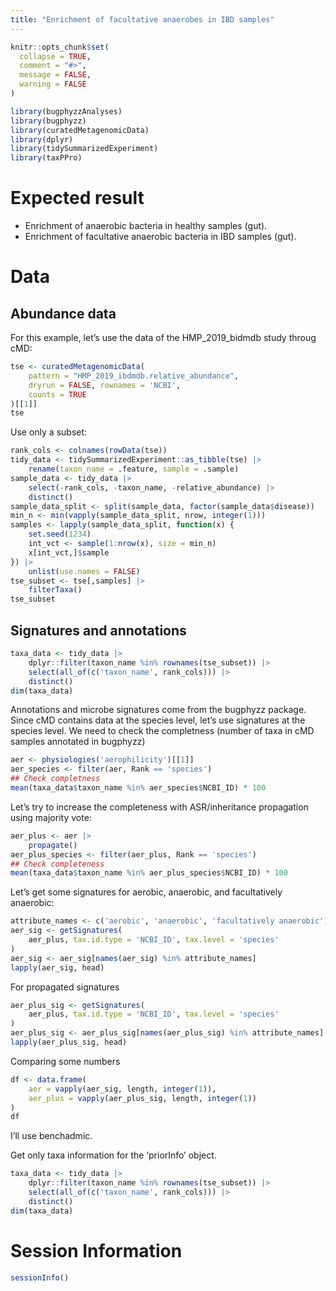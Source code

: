 ```yaml
---
title: "Enrichment of facultative anaerobes in IBD samples"
---
```


```r
knitr::opts_chunk$set(
  collapse = TRUE,
  comment = "#>",
  message = FALSE,
  warning = FALSE
)
```

```r
library(bugphyzzAnalyses)
library(bugphyzz)
library(curatedMetagenomicData)
library(dplyr)
library(tidySummarizedExperiment)
library(taxPPro)
```

# Expected result

+ Enrichment of anaerobic bacteria in healthy samples (gut).
+ Enrichment of facultative anaerobic bacteria in IBD samples (gut).

# Data

## Abundance data

For this example, let's use the data of the HMP_2019_bidmdb study throug cMD:

```r
tse <- curatedMetagenomicData(
    pattern = "HMP_2019_ibdmdb.relative_abundance", 
    dryrun = FALSE, rownames = 'NCBI',
    counts = TRUE
)[[1]]
tse 
```

Use only a subset:

```r
rank_cols <- colnames(rowData(tse))
tidy_data <- tidySummarizedExperiment::as_tibble(tse) |> 
    rename(taxon_name = .feature, sample = .sample) 
sample_data <- tidy_data |> 
    select(-rank_cols, -taxon_name, -relative_abundance) |> 
    distinct()
sample_data_split <- split(sample_data, factor(sample_data$disease))
min_n <- min(vapply(sample_data_split, nrow, integer(1)))
samples <- lapply(sample_data_split, function(x) {
    set.seed(1234)
    int_vct <- sample(1:nrow(x), size = min_n)
    x[int_vct,]$sample
}) |> 
    unlist(use.names = FALSE)
tse_subset <- tse[,samples] |> 
    filterTaxa()
tse_subset
```

## Signatures and annotations

```r
taxa_data <- tidy_data |> 
    dplyr::filter(taxon_name %in% rownames(tse_subset)) |> 
    select(all_of(c('taxon_name', rank_cols))) |> 
    distinct()
dim(taxa_data)
```

Annotations and microbe signatures come from the bugphyzz package. Since
cMD contains data at the species level, let's use signatures at the species
level. We need to check the completness (number of taxa in cMD samples
annotated in bugphyzz)

```r
aer <- physiologies('aerophilicity')[[1]]
aer_species <- filter(aer, Rank == 'species')
## Check completness
mean(taxa_data$taxon_name %in% aer_species$NCBI_ID) * 100
```

Let's try to increase the completeness with ASR/inheritance propagation using
majority vote:

```r
aer_plus <- aer |> 
    propagate()
aer_plus_species <- filter(aer_plus, Rank == 'species')
## Check completeness
mean(taxa_data$taxon_name %in% aer_plus_species$NCBI_ID) * 100
```

Let's get some signatures for aerobic, anaerobic, and facultatively anaerobic:

```r
attribute_names <- c('aerobic', 'anaerobic', 'facultatively anaerobic')
aer_sig <- getSignatures(
    aer_plus, tax.id.type = 'NCBI_ID', tax.level = 'species'
)
aer_sig <- aer_sig[names(aer_sig) %in% attribute_names]
lapply(aer_sig, head)
```

For propagated signatures

```r
aer_plus_sig <- getSignatures(
    aer_plus, tax.id.type = 'NCBI_ID', tax.level = 'species'
)
aer_plus_sig <- aer_plus_sig[names(aer_plus_sig) %in% attribute_names]
lapply(aer_plus_sig, head)
```


Comparing some numbers

```r
df <- data.frame(
    aer = vapply(aer_sig, length, integer(1)),
    aer_plus = vapply(aer_plus_sig, length, integer(1))
)
df
```




I'll use benchadmic.

Get only taxa information for the 'priorInfo' object.


```r
taxa_data <- tidy_data |> 
    dplyr::filter(taxon_name %in% rownames(tse_subset)) |> 
    select(all_of(c('taxon_name', rank_cols))) |> 
    distinct()
dim(taxa_data)
```

# Session Information

```r
sessionInfo()
```
